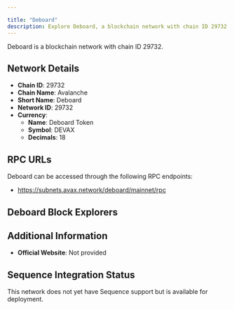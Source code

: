 ```yaml
---

title: "Deboard"
description: Explore Deboard, a blockchain network with chain ID 29732. Learn about its native currency, Deboard Token, and how to interact with the network.
---
```




Deboard is a blockchain network with chain ID 29732.

## Network Details

- **Chain ID**: 29732
- **Chain Name**: Avalanche
- **Short Name**: Deboard
- **Network ID**: 29732
- **Currency**: 
  - **Name**: Deboard Token
  - **Symbol**: DEVAX
  - **Decimals**: 18

## RPC URLs

Deboard can be accessed through the following RPC endpoints:

- https://subnets.avax.network/deboard/mainnet/rpc

## Deboard Block Explorers



## Additional Information

- **Official Website**: Not provided

## Sequence Integration Status

This network does not yet have Sequence support but is available for deployment.
